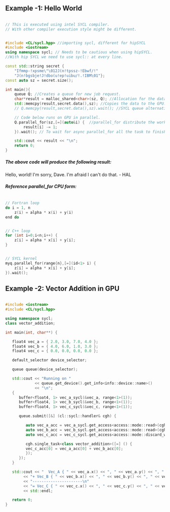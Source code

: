 ## Example -1: Hello World

```c++

// This is executed using intel SYCL compiler.
// With other compiler execution style might be different.


#include <CL/sycl.hpp> //importing sycl, different for hipSYCL
#include <iostream>
using namespace sycl; // Needs to be cautious when using hipSYCL. 
//With hip SYCL we need to use sycl:: at every line.

const std::string secret {
    "Ifmmp-!xpsme\"\012J(n!tpssz-!Ebwf/!"
    "J(n!bgsbje!J!dbo(u!ep!uibu/!.!IBM\01"};
const auto sz = secret.size();

int main(){
    queue Q; //Creates a queue for new job request.
    char*result = malloc_shared<char>(sz, Q); //Allocation for the data to be shared with GPU
    std::memcpy(result,secret.data(),sz); //Copies the data to the GPU.
    // Q.memcpy(result,secret.data(),sz).wait(); //SYCL queue alternative

    // Code below runs on GPU in parallel.
    Q.parallel_for(sz,[=](auto&i) {  //parallel_for distribute the work into gpu cores async
        result[i] -= 1;
    }).wait(); // To wait for async parallel_for all the task to finish.

    std::cout << result << "\n";
    return 0;
}

```

##### The above code will produce the following result:

Hello, world!	I'm sorry, Dave. I'm afraid I can't do that. - HAL

##### Reference parallel_for CPU form:

```c++

// Fortran loop
do i = 1, n
    z(i) = alpha * x(i) + y(i)
end do


// C++ loop
for (int i=0;i<n;i++) {
    z[i] = alpha * x[i] + y[i];
}


// SYCL kernel
myq.parallel_for(range{n},[=](id<1> i) {
    z[i] = alpha * x[i] + y[i];
}).wait();

```

## Example -2: Vector Addition in GPU

```c++

#include <iostream>
#include <CL/sycl.hpp>

using namespace sycl;
class vector_addition;

int main(int, char**) {

   float4 vec_a = { 2.0, 3.0, 7.0, 4.0 };
   float4 vec_b = { 4.0, 6.0, 1.0, 3.0 };
   float4 vec_c = { 0.0, 0.0, 0.0, 0.0 };

   default_selector device_selector;

   queue queue(device_selector);

   std::cout << "Running on "
             << queue.get_device().get_info<info::device::name>()
             << "\n";
   {
      buffer<float4, 1> vec_a_sycl(&vec_a, range<1>(1));
      buffer<float4, 1> vec_b_sycl(&vec_b, range<1>(1));
      buffer<float4, 1> vec_c_sycl(&vec_c, range<1>(1));

      queue.submit([&] (cl::sycl::handler& cgh) {

         auto vec_a_acc = vec_a_sycl.get_access<access::mode::read>(cgh);
         auto vec_b_acc = vec_b_sycl.get_access<access::mode::read>(cgh);
         auto vec_c_acc = vec_c_sycl.get_access<access::mode::discard_write>(cgh);

         cgh.single_task<class vector_addition>([=] () {
         vec_c_acc[0] = vec_a_acc[0] + vec_b_acc[0];
         });
      });
   }

   std::cout << "  Vec_A { " << vec_a.x() << ", " << vec_a.y() << ", " << vec_a.z() << ", " << vec_a.w() << " }\n"
        << "+ Vec_B { " << vec_b.x() << ", " << vec_b.y() << ", " << vec_b.z() << ", " << vec_b.w() << " }\n"
        << "----------------------\n"
        << "= Vec_C { " << vec_c.x() << ", " << vec_c.y() << ", " << vec_c.z() << ", " << vec_c.w() << " }"
        << std::endl;

   return 0;
}

```